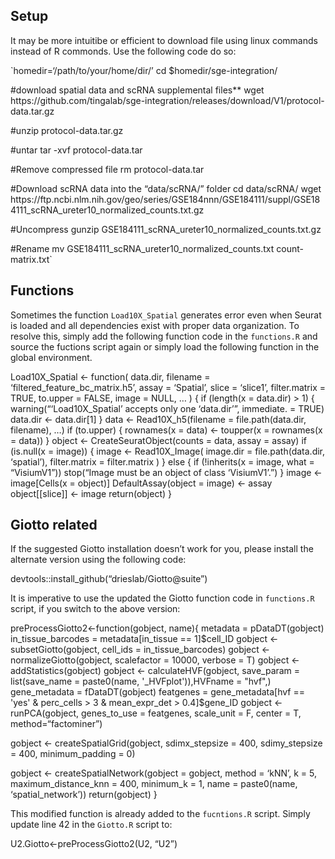 ## Setup 

It may be more intuitibe or efficient to download file using linux commands instead of R commonds. Use the following code do so:


`homedir='/path/to/your/home/dir/'
cd $homedir/sge-integration/

#download spatial data and scRNA supplemental files**
wget https://github.com/tingalab/sge-integration/releases/download/V1/protocol-data.tar.gz

#unzip
protocol-data.tar.gz 

#untar
tar -xvf protocol-data.tar 

#Remove compressed file
rm protocol-data.tar 

#Download scRNA data into the "data/scRNA/" folder
cd data/scRNA/
wget https://ftp.ncbi.nlm.nih.gov/geo/series/GSE184nnn/GSE184111/suppl/GSE184111_scRNA_ureter10_normalized_counts.txt.gz

#Uncompress
gunzip GSE184111_scRNA_ureter10_normalized_counts.txt.gz

#Rename
mv GSE184111_scRNA_ureter10_normalized_counts.txt count-matrix.txt`

## Functions

Sometimes the function `Load10X_Spatial` generates error even when Seurat is loaded and all dependencies exist with proper data organization. To resolve this, simply add the following function code in the `functions.R` and source the fuctions script again or simply load the following function in the global environment.


Load10X_Spatial <- function(
    data.dir,
    filename = 'filtered_feature_bc_matrix.h5',
    assay = 'Spatial',
    slice = 'slice1',
    filter.matrix = TRUE,
    to.upper = FALSE,
    image = NULL,
    ...
) {
  if (length(x = data.dir) > 1) {
    warning("'Load10X_Spatial' accepts only one 'data.dir'", immediate. = TRUE)
    data.dir <- data.dir[1]
  }
  data <- Read10X_h5(filename = file.path(data.dir, filename), ...)
  if (to.upper) {
    rownames(x = data) <- toupper(x = rownames(x = data))
  }
  object <- CreateSeuratObject(counts = data, assay = assay)
  if (is.null(x = image)) {
    image <- Read10X_Image(
      image.dir = file.path(data.dir, 'spatial'),
      filter.matrix = filter.matrix
    )
  } else {
    if (!inherits(x = image, what = "VisiumV1"))
      stop("Image must be an object of class 'VisiumV1'.")
  }
  image <- image[Cells(x = object)]
  DefaultAssay(object = image) <- assay
  object[[slice]] <- image
  return(object)
}


## Giotto related

If the suggested Giotto installation doesn't work for you, please install the alternate version using the following code:

devtools::install_github("drieslab/Giotto@suite")

It is imperative to use the updated the Giotto function code in `functions.R` script, if you switch to the above version:

preProcessGiotto2<-function(gobject, name){
  metadata = pDataDT(gobject)
  in_tissue_barcodes = metadata[in_tissue == 1]$cell_ID
  gobject <- subsetGiotto(gobject, cell_ids = in_tissue_barcodes)
  gobject <- normalizeGiotto(gobject, scalefactor = 10000, verbose = T)
  gobject <- addStatistics(gobject)
  gobject <- calculateHVF(gobject, save_param = list(save_name = paste0(name, '_HVFplot')),HVFname = "hvf",)
  gene_metadata = fDataDT(gobject)
  featgenes = gene_metadata[hvf == 'yes' & perc_cells > 3 & mean_expr_det > 0.4]$gene_ID
  gobject <- runPCA(gobject,
              genes_to_use = featgenes,
              scale_unit = F, center = T,
              method="factominer")
  
  gobject <- createSpatialGrid(gobject,
                         sdimx_stepsize = 400,
                         sdimy_stepsize = 400,
                         minimum_padding = 0)
  
  gobject <- createSpatialNetwork(gobject = gobject,
                            method = 'kNN', k = 5,
                            maximum_distance_knn = 400,
                            minimum_k = 1,
                            name = paste0(name, 'spatial_network'))
  return(gobject)
}



This modified function is already added to the `fucntions.R` script. Simply update line 42 in the `Giotto.R` script to:

U2.Giotto<-preProcessGiotto2(U2, "U2")

